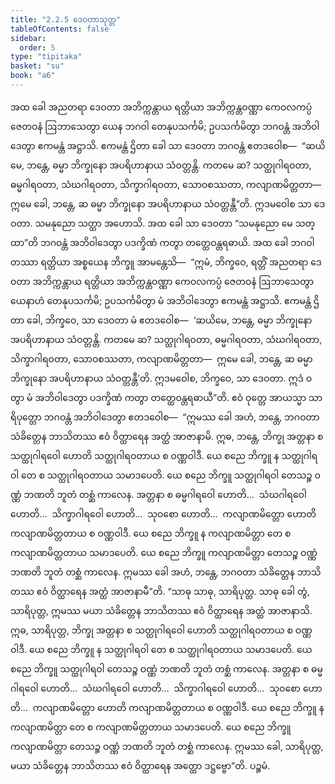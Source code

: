 ```yaml
---
title: "2.2.5 ဒေဝတာသုတ္တ"
tableOfContents: false
sidebar:
  order: 5
type: "tipitaka"
basket: "su"
book: "a6"
---
```



<DynamicBreadcrumb />

<Division number="69" book="a6" e="ch" v="16" p="370">

<Paragraph number="630" book="a6">
အထ ခေါ အညတရာ ဒေဝတာ အဘိက္ကန္တာယ ရတ္တိယာ အဘိက္ကန္တဝဏ္ဏာ ကေဝလကပ္ပံ ဇေတဝနံ ဩဘာသေတွာ ယေန ဘဂဝါ တေနုပသင်္ကမိ; ဥပသင်္ကမိတွာ ဘဂဝန္တံ အဘိဝါဒေတွာ ဧကမန္တံ အဋ္ဌာသိ. ဧကမန္တံ ဌိတာ ခေါ သာ ဒေဝတာ ဘဂဝန္တံ ဧတဒဝေါစ—  “ဆယိမေ, ဘန္တေ, ဓမ္မာ ဘိက္ခုနော အပရိဟာနာယ သံဝတ္တန္တိ. ကတမေ ဆ? သတ္ထုဂါရဝတာ, ဓမ္မဂါရဝတာ, သံဃဂါရဝတာ, သိက္ခာဂါရဝတာ, သောဝစဿတာ, ကလျာဏမိတ္တတာ—  ဣမေ ခေါ, ဘန္တေ, ဆ ဓမ္မာ ဘိက္ခုနော အပရိဟာနာယ သံဝတ္တန္တီ”တိ. ဣဒမဝေါစ သာ ဒေဝတာ. သမနုညော သတ္ထာ အဟောသိ. အထ ခေါ သာ ဒေဝတာ “သမနုညော မေ သတ္ထာ”တိ ဘဂဝန္တံ အဘိဝါဒေတွာ ပဒက္ခိဏံ ကတွာ တတ္ထေဝန္တရဓာယိ.
</Paragraph>

<Paragraph number="631" book="a6">
အထ ခေါ ဘဂဝါ တဿာ ရတ္တိယာ အစ္စယေန ဘိက္ခူ အာမန္တေသိ—  “ဣမံ, ဘိက္ခဝေ, ရတ္တိံ အညတရာ ဒေဝတာ အဘိက္ကန္တာယ ရတ္တိယာ အဘိက္ကန္တဝဏ္ဏာ ကေဝလကပ္ပံ ဇေတဝနံ ဩဘာသေတွာ ယေနာဟံ တေနုပသင်္ကမိ; ဥပသင်္ကမိတွာ မံ အဘိဝါဒေတွာ ဧကမန္တံ အဋ္ဌာသိ. ဧကမန္တံ ဌိတာ ခေါ, ဘိက္ခဝေ, သာ ဒေဝတာ မံ ဧတဒဝေါစ—  ‘ဆယိမေ, ဘန္တေ, ဓမ္မာ ဘိက္ခုနော အပရိဟာနာယ သံဝတ္တန္တိ. ကတမေ ဆ? သတ္ထုဂါရဝတာ, ဓမ္မဂါရဝတာ, သံဃဂါရဝတာ, သိက္ခာဂါရဝတာ, သောဝစဿတာ, ကလျာဏမိတ္တတာ—  ဣမေ ခေါ, ဘန္တေ, ဆ ဓမ္မာ ဘိက္ခုနော အပရိဟာနာယ သံဝတ္တန္တီ’တိ. ဣဒမဝေါစ, ဘိက္ခဝေ, သာ ဒေဝတာ. ဣဒံ ဝတွာ မံ အဘိဝါဒေတွာ ပဒက္ခိဏံ ကတွာ တတ္ထေဝန္တရဓာယီ”တိ.
</Paragraph>

<Paragraph number="632" book="a6">
ဧဝံ ဝုတ္တေ အာယသ္မာ သာရိပုတ္တော ဘဂဝန္တံ အဘိဝါဒေတွာ ဧတဒဝေါစ—  “ဣမဿ ခေါ အဟံ, ဘန္တေ, ဘဂဝတာ သံခိတ္တေန ဘာသိတဿ ဧဝံ ဝိတ္ထာရေန အတ္ထံ အာဇာနာမိ. ဣဓ, ဘန္တေ, ဘိက္ခု အတ္တနာ စ သတ္ထုဂါရဝေါ ဟောတိ သတ္ထုဂါရဝတာယ စ ဝဏ္ဏဝါဒီ. ယေ စညေ ဘိက္ခူ န သတ္ထုဂါရဝါ တေ စ သတ္ထုဂါရဝတာယ သမာဒပေတိ. ယေ စညေ ဘိက္ခူ သတ္ထုဂါရဝါ တေသဉ္စ ဝဏ္ဏံ ဘဏတိ ဘူတံ တစ္ဆံ ကာလေန. အတ္တနာ စ ဓမ္မဂါရဝေါ ဟောတိ…  သံဃဂါရဝေါ ဟောတိ…  သိက္ခာဂါရဝေါ ဟောတိ…  သုဝစော ဟောတိ…  ကလျာဏမိတ္တော ဟောတိ ကလျာဏမိတ္တတာယ စ ဝဏ္ဏဝါဒီ. ယေ စညေ ဘိက္ခူ န ကလျာဏမိတ္တာ တေ စ ကလျာဏမိတ္တတာယ သမာဒပေတိ. ယေ စညေ ဘိက္ခူ ကလျာဏမိတ္တာ တေသဉ္စ ဝဏ္ဏံ ဘဏတိ ဘူတံ တစ္ဆံ ကာလေန. ဣမဿ ခေါ အဟံ, ဘန္တေ, ဘဂဝတာ သံခိတ္တေန ဘာသိတဿ ဧဝံ ဝိတ္ထာရေန အတ္ထံ အာဇာနာမီ”တိ.
</Paragraph>

<Paragraph number="633" book="a6">
“သာဓု သာဓု, သာရိပုတ္တ. သာဓု ခေါ တွံ, သာရိပုတ္တ, ဣမဿ မယာ သံခိတ္တေန ဘာသိတဿ ဧဝံ ဝိတ္ထာရေန အတ္ထံ အာဇာနာသိ. ဣဓ, သာရိပုတ္တ, ဘိက္ခု အတ္တနာ စ သတ္ထုဂါရဝေါ ဟောတိ သတ္ထုဂါရဝတာယ စ ဝဏ္ဏဝါဒီ. ယေ စညေ ဘိက္ခူ န သတ္ထုဂါရဝါ တေ စ သတ္ထုဂါရဝတာယ သမာဒပေတိ. ယေ စညေ ဘိက္ခူ သတ္ထုဂါရဝါ တေသဉ္စ ဝဏ္ဏံ ဘဏတိ ဘူတံ တစ္ဆံ ကာလေန. အတ္တနာ စ ဓမ္မဂါရဝေါ ဟောတိ…  သံဃဂါရဝေါ ဟောတိ…  သိက္ခာဂါရဝေါ ဟောတိ…  သုဝစော ဟောတိ…  ကလျာဏမိတ္တော ဟောတိ ကလျာဏမိတ္တတာယ စ ဝဏ္ဏဝါဒီ. ယေ စညေ ဘိက္ခူ န ကလျာဏမိတ္တာ တေ စ ကလျာဏမိတ္တတာယ သမာဒပေတိ. ယေ စညေ ဘိက္ခူ ကလျာဏမိတ္တာ တေသဉ္စ ဝဏ္ဏံ ဘဏတိ ဘူတံ တစ္ဆံ ကာလေန. ဣမဿ ခေါ, သာရိပုတ္တ, မယာ သံခိတ္တေန ဘာသိတဿ ဧဝံ ဝိတ္ထာရေန အတ္ထော ဒဋ္ဌဗ္ဗော”တိ.

</Paragraph>
</Division>

<Paragraph number="634" type="center" book="a6">
ပဉ္စမံ.
</Paragraph>